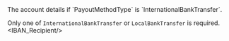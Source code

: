 
<ParamField body="InternationalBankTransfer" type="object" required>
The account details if `PayoutMethodType` is `InternationalBankTransfer`.

Only one of `InternationalBankTransfer` or `LocalBankTransfer` is required.
<Expandable title="properties">
<IBAN_Recipient/>
</Expandable>
</ParamField>